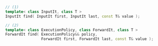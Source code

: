```cpp
// (1)
template< class InputIt, class T >
InputIt find( InputIt first, InputIt last, const T& value );

// (2)
template< class ExecutionPolicy, class ForwardIt, class T >
ForwardIt find( ExecutionPolicy&& policy,
                ForwardIt first, ForwardIt last, const T& value );
```
